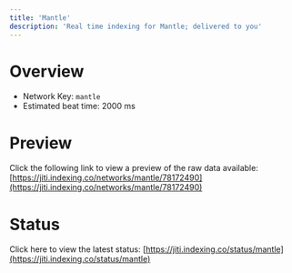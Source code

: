 ```yaml
---
title: 'Mantle'
description: 'Real time indexing for Mantle; delivered to you'
---
```


# Overview
- Network Key: `mantle`
- Estimated beat time: 2000 ms

# Preview
Click the following link to view a preview of the raw data available: [https://jiti.indexing.co/networks/mantle/78172490](https://jiti.indexing.co/networks/mantle/78172490)

# Status
Click here to view the latest status: [https://jiti.indexing.co/status/mantle](https://jiti.indexing.co/status/mantle)
